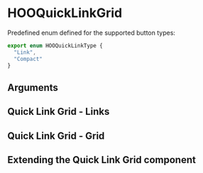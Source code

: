 
<Meta of={HooQuickLinkGridStories} />

# HOOQuickLinkGrid

Predefined enum defined for the supported button types:

```ts
export enum HOOQuickLinkType {
  "Link",
  "Compact"
}
```

## Arguments

<ArgTypes of={HOOQuickLinkGrid} />

## Quick Link Grid - Links

<Canvas of={HooQuickLinkGridStories.QuickLinkGridLinks} />

## Quick Link Grid - Grid

<Canvas of={HooQuickLinkGridStories.QuickLinkGridGrid} />

## Extending the Quick Link Grid component

<Canvas of={HooQuickLinkGridStories.Extending} />
